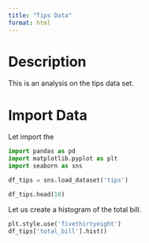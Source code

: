 ```yaml
---
title: "Tips Data"
format: html
---
```


# Description

This is an analysis on the tips data set.

# Import Data

Let import the 

```python
import pandas as pd
import matplotlib.pyplot as plt
import seaborn as sns

df_tips = sns.load_dataset('tips')

df_tips.head(10)
```

Let us create a histogram of the total bill.

```python
plt.style.use('fivethirtyeight')
df_tips['total_bill'].hist()
```

